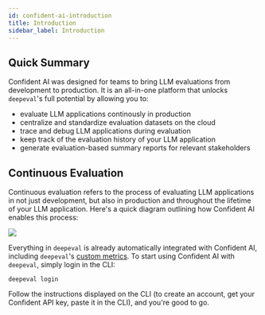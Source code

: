 ```yaml
---
id: confident-ai-introduction
title: Introduction
sidebar_label: Introduction
---
```


## Quick Summary

Confident AI was designed for teams to bring LLM evaluations from development to production. It is an all-in-one platform that unlocks `deepeval`'s full potential by allowing you to:

- evaluate LLM applications continously in production
- centralize and standardize evaluation datasets on the cloud
- trace and debug LLM applications during evaluation
- keep track of the evaluation history of your LLM application
- generate evaluation-based summary reports for relevant stakeholders

## Continuous Evaluation

Continuous evaluation refers to the process of evaluating LLM applications in not just development, but also in production and throughout the lifetime of your LLM application. Here's a quick diagram outlining how Confident AI enables this process:

<div
  style={{
    marginTop: "50px",
    marginBottom: "70px",
    display: "flex",
    justifyContent: "center",
  }}
>
  <img
    id="invertable-img-dark"
    src="https://d2lsxfc3p6r9rv.cloudfront.net/confident-ai-workflow.png"
    style={{
      padding: "30px",
      width: "70%",
      "@media (max-width: 600px)": {
        width: "100%",
      },
    }}
  />
</div>

Everything in `deepeval` is already automatically integrated with Confident AI, including `deepeval`'s [custom metrics](evaluation-metrics#custom-metrics). To start using Confident AI with `deepeval`, simply login in the CLI:

```
deepeval login
```

Follow the instructions displayed on the CLI (to create an account, get your Confident API key, paste it in the CLI), and you're good to go.

